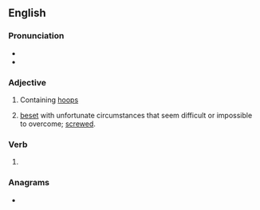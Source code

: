 ==English==

===Pronunciation===
* {{IPA|/huːpt/|lang=en}}
* {{rhymes|uːpt|lang=en}}

===Adjective===
{{en-adj}}

# Containing [[hoop]]s
# {{lb|en|western Canada|colloquial}} [[beset]] with unfortunate circumstances that seem difficult or impossible to overcome; [[screwed]].

===Verb===
{{head|en|verb form}}

# {{en-past of|hoop}}

===Anagrams===
* {{anagrams|en|poohed}}